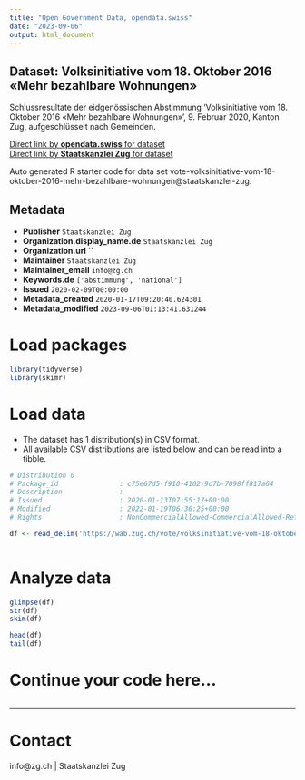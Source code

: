 ```yaml
---
title: "Open Government Data, opendata.swiss"
date: "2023-09-06"
output: html_document
---
```


## Dataset: Volksinitiative vom 18. Oktober 2016 «Mehr bezahlbare Wohnungen»

Schlussresultate der eidgenössischen Abstimmung 'Volksinitiative vom 18. Oktober 2016 «Mehr bezahlbare Wohnungen»', 9. Februar 2020, Kanton Zug, aufgeschlüsselt nach Gemeinden.

[Direct link by **opendata.swiss** for dataset](https://opendata.swiss/de/dataset/volksinitiative-vom-18-oktober-2016-mehr-bezahlbare-wohnungen)<br>
[Direct link by **Staatskanzlei Zug** for dataset](https://wab.zug.ch/vote/volksinitiative-vom-18-oktober-2016-mehr-bezahlbare-wohnungen/data)

Auto generated R starter code for data set vote-volksinitiative-vom-18-oktober-2016-mehr-bezahlbare-wohnungen@staatskanzlei-zug.

## Metadata

- **Publisher** `Staatskanzlei Zug`
- **Organization.display_name.de** `Staatskanzlei Zug`
- **Organization.url** ``
- **Maintainer** `Staatskanzlei Zug`
- **Maintainer_email** `info@zg.ch`
- **Keywords.de** `['abstimmung', 'national']`
- **Issued** `2020-02-09T00:00:00`
- **Metadata_created** `2020-01-17T09:20:40.624301`
- **Metadata_modified** `2023-09-06T01:13:41.631244`


# Load packages

```r

library(tidyverse)
library(skimr)

```

# Load data

-   The dataset has 1 distribution(s) in CSV format.
-   All available CSV distributions are listed below and can be read into a tibble.

```r

# Distribution 0
# Package_id               : c75e67d5-f910-4102-9d7b-7098ff817a64
# Description              : 
# Issued                   : 2020-01-13T07:55:17+00:00
# Modified                 : 2022-01-19T06:36:25+00:00
# Rights                   : NonCommercialAllowed-CommercialAllowed-ReferenceRequired

df <- read_delim('https://wab.zug.ch/vote/volksinitiative-vom-18-oktober-2016-mehr-bezahlbare-wohnungen/data-csv')



```

# Analyze data

```r

glimpse(df)
str(df)
skim(df)

head(df)
tail(df)

```

# Continue your code here...

```r

```

------------------------------------------------------------------------

# Contact

info@zg.ch | Staatskanzlei Zug
